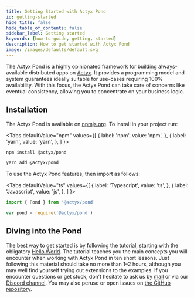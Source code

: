 ```yaml
---
title: Getting Started with Actyx Pond
id: getting-started
hide_title: false
hide_table_of_contents: false
sidebar_label: Getting started
keywords: [how-to-guide, getting, started]
description: How to get started with Actyx Pond
image: /images/defaults/default.svg
---
```


The Actyx Pond is a highly opinionated framework for building always-available distributed apps on [Actyx](../local-development/install-actyx.mdx). It provides a programming model and system guarantees ideally suitable for use-cases requiring 100% availability. With this focus, the Actyx Pond can take care of concerns like eventual consistency, allowing you to concentrate on your business logic.

## Installation

The Actyx Pond is available on [npmjs.org](http://npmjs.com/package/@actyx/pond). To install in your project run:


<Tabs
  defaultValue="npm"
  values={[
    { label: 'npm', value: 'npm', },
    { label: 'yarn', value: 'yarn', },
  ]
}>
<TabItem value="npm">


```bash
npm install @actyx/pond
```

</TabItem>
<TabItem value="yarn">


```bash
yarn add @actyx/pond
```

</TabItem>
</Tabs>


To use the Actyx Pond features, then import as follows:

<Tabs
  defaultValue="ts"
  values={[
    { label: 'Typescript', value: 'ts', },
    { label: 'Javascript', value: 'js', },
  ]
}>
<TabItem value="ts">


```typescript
import { Pond } from '@actyx/pond'
```

</TabItem>
<TabItem value="js">


```javascript
var pond = require('@actyx/pond')
```

</TabItem>
</Tabs>


## Diving into the Pond

The best way to get started is by following the tutorial, starting with the obligatory [Hello World](../actyx-pond/guides/hello-world).
The tutorial teaches you the main concepts you will encounter when working with Actyx Pond in ten short lessons.
Just following this material should take no more than 1–2 hours, although you may well find yourself trying out extensions to the examples.
If you encounter questions or get stuck, don’t hesitate to ask us by [mail](mailto:developer@actyx.io) or via our [Discord channel](https://discord.gg/262yJhc).
You may also peruse or open issues on [the GitHub repository](https://github.com/actyx/quickstart).
